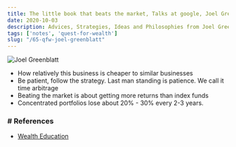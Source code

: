 ```yaml
---
title: The little book that beats the market, Talks at google, Joel Greenblatt
date: 2020-10-03
description: Advices, Strategies, Ideas and Philosophies from Joel Greenblatt
tags: ['notes', 'quest-for-wealth']
slug: "/65-qfw-joel-greenblatt"
---
```


![Joel Greenblatt](./JoelGreenblatt.png)

* How relatively this business is cheaper to similar businesses
* Be patient, follow the strategy. Last man standing is patience. We call it time arbitrage
* Beating the market is about getting more returns than  index funds
* Concentrated portfolios lose about 20% - 30% every 2-3 years. 


### # References
* [Wealth Education](../40-wealth-education)